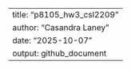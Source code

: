 ---
title: "p8105_hw3_csl2209"
author: "Casandra Laney"
date: "2025-10-07"
output: github_document
---